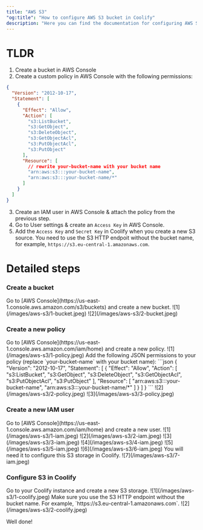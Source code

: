 ```yaml
---
title: "AWS S3"
"og:title": "How to configure AWS S3 bucket in Coolify"
description: "Here you can find the documentation for configuring AWS S3 bucket in Coolify."
---
```


# TLDR

1. Create a bucket in AWS Console
2. Create a custom policy in AWS Console with the following permissions:

```json
{
  "Version": "2012-10-17",
  "Statement": [
    {
      "Effect": "Allow",
      "Action": [
        "s3:ListBucket",
        "s3:GetObject",
        "s3:DeleteObject",
        "s3:GetObjectAcl",
        "s3:PutObjectAcl",
        "s3:PutObject"
      ],
      "Resource": [
        // rewrite your-bucket-name with your bucket name
        "arn:aws:s3:::your-bucket-name",
        "arn:aws:s3:::your-bucket-name/*"
      ]
    }
  ]
}
```

3. Create an IAM user in AWS Console & attach the policy from the previous step.
4. Go to User settings & create an `Access Key` in AWS Console.
5. Add the `Access Key` and `Secret Key` in Coolify when you create a new S3 source.
   <Tip>
     You need to use the S3 HTTP endpoit without the bucket name, for example,
     `https://s3.eu-central-1.amazonaws.com`.
   </Tip>

# Detailed steps

### Create a bucket

<Steps>
  <Step title="Create a bucket.">
    Go to [AWS Console](https://us-east-1.console.aws.amazon.com/s3/buckets) and
    create a new bucket. ![1](/images/aws-s3/1-bucket.jpeg)
  </Step>
  <Step title="Name your bucket.">![2](/images/aws-s3/2-bucket.jpeg)</Step>
</Steps>

### Create a new policy

<Steps>
  <Step title="Create a new policy.">
    Go to [AWS Console](https://us-east-1.console.aws.amazon.com/iam/home) and create a new policy.
     ![1](/images/aws-s3/1-policy.jpeg)
  </Step>
   <Step title="Name & configure your policy.">
   Add the following JSON permissions to your policy (replace `your-bucket-name` with your bucket name):
```json
{
  "Version": "2012-10-17",
  "Statement": [
    {
      "Effect": "Allow",
      "Action": [
        "s3:ListBucket",
        "s3:GetObject",
        "s3:DeleteObject",
        "s3:GetObjectAcl",
        "s3:PutObjectAcl",
        "s3:PutObject"
      ],
      "Resource": [
        "arn:aws:s3:::your-bucket-name",
        "arn:aws:s3:::your-bucket-name/*"
      ]
    }
  ]
}
```
     ![2](/images/aws-s3/2-policy.jpeg)
     ![3](/images/aws-s3/3-policy.jpeg)
  </Step>
</Steps>

### Create a new IAM user

<Steps>
  <Step title="Create a new IAM User.">
    Go to [AWS Console](https://us-east-1.console.aws.amazon.com/iam/home) and
    create a new user. ![1](/images/aws-s3/1-iam.jpeg)
  </Step>
  <Step title="Name your user.">![2](/images/aws-s3/2-iam.jpeg)</Step>
  <Step title="Attach the policy created in the previous step.">
    ![3](/images/aws-s3/3-iam.jpeg)
  </Step>
  <Step title="Go to your user settings.">![4](/images/aws-s3/4-iam.jpeg)</Step>
  <Step title="Create a new `Access Key`.">
    ![5](/images/aws-s3/5-iam.jpeg)
  </Step>
  <Step title="Set `Other` as use-case.">![6](/images/aws-s3/6-iam.jpeg)</Step>
  <Step title="Copy the `Access Key` & `Secret Access Key`.">
    You will need it to configure this S3 storage in Coolify.
    ![7](/images/aws-s3/7-iam.jpeg)
  </Step>
</Steps>

### Configure S3 in Coolify

<Steps>
  <Step title="Add new S3 Storage">
    Go to your Coolify instance and create a new S3 storage.
    ![1](/images/aws-s3/1-coolify.jpeg)
  </Step>
  <Step title="Add the details.">
    Make sure you use the S3 HTTP endpoint without the bucket name. For example,
    `https://s3.eu-central-1.amazonaws.com`. ![2](/images/aws-s3/2-coolify.jpeg)
  </Step>
</Steps>

Well done!